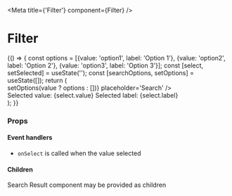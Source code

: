 

<Meta
  title={'Filter'}
  component={Filter}  />

<h1>Filter</h1>

<Preview>
  <Story name='WithInputHandler'>{() => {
    const options = [{value: 'option1', label: 'Option 1'}, {value: 'option2', label: 'Option 2'}, {value: 'option3', label: 'Option 3'}];
    const [select, setSelected] = useState('');
    const [searchOptions, setOptions] = useState([]);
    return (
        <div className="m-1">
            <div className="w-25">
                <Filter type="search" options={searchOptions} onInput={(value) => setOptions(value ? options : [])} placeholder='Search' />
            </div>
            <div className="w-25">
                <Filter type="select" options={options} onSelect={setSelected} placeholder='Search' />
            </div>
            <div>Selected value: {select.value} Selected label: {select.label}</div>
        </div>
    );
  }}</Story>
</Preview>


### Props

<Props of={Filter} />

#### Event handlers

- `onSelect` is called when the value selected

#### Children

Search Result component may be provided as children
